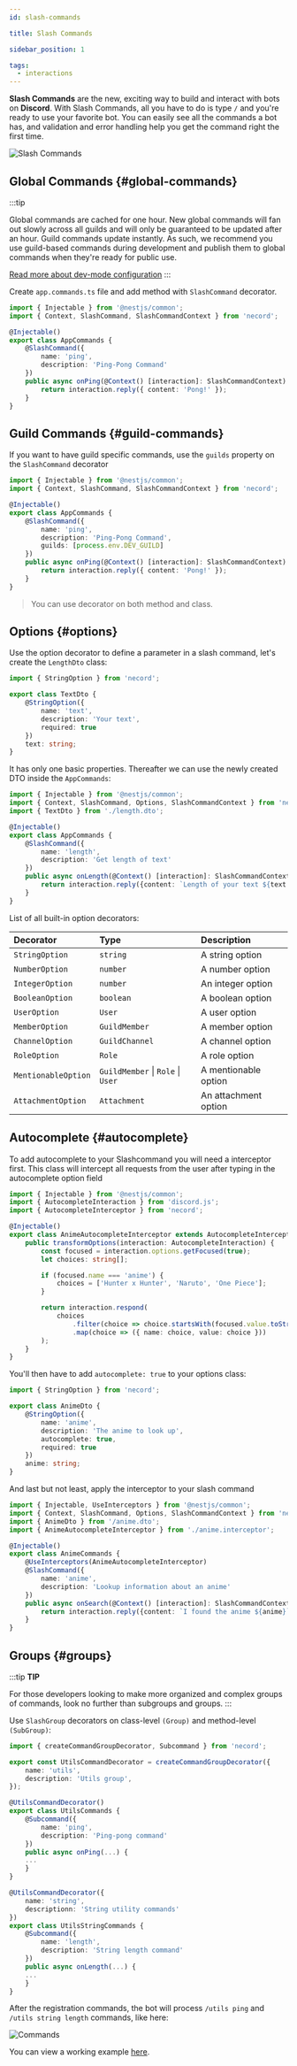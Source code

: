 ```yaml
---
id: slash-commands

title: Slash Commands

sidebar_position: 1

tags:
  - interactions
---
```


**Slash Commands** are the new, exciting way to build and interact with bots on **Discord**. With Slash Commands, all you have to do is
type `/` and you're ready to use your favorite bot. You can easily see all the commands a bot has, and validation and error handling help
you get the command right the first time.

![Slash Commands](/img/content/slash_command_menu.png 'Slash Commands')

## Global Commands {#global-commands}

:::tip

Global commands are cached for one hour. New global commands will fan out slowly across all guilds and will only be guaranteed to be updated
after an hour. Guild commands update instantly. As such, we recommend you use guild-based commands during development and publish them to
global commands when they're ready for public use.

[Read more about dev-mode configuration](/start#module-setup)
:::

Create `app.commands.ts` file and add method with `SlashCommand` decorator.

```typescript title="app.commands.ts"
import { Injectable } from '@nestjs/common';
import { Context, SlashCommand, SlashCommandContext } from 'necord';

@Injectable()
export class AppCommands {
    @SlashCommand({
        name: 'ping',
        description: 'Ping-Pong Command'
    })
    public async onPing(@Context() [interaction]: SlashCommandContext) {
        return interaction.reply({ content: 'Pong!' });
    }
}
```

## Guild Commands {#guild-commands}

If you want to have guild specific commands, use the `guilds` property on the `SlashCommand` decorator

```typescript title="app.commands.ts"
import { Injectable } from '@nestjs/common';
import { Context, SlashCommand, SlashCommandContext } from 'necord';

@Injectable()
export class AppCommands {
    @SlashCommand({
        name: 'ping',
        description: 'Ping-Pong Command',
        guilds: [process.env.DEV_GUILD]
    })
    public async onPing(@Context() [interaction]: SlashCommandContext) {
        return interaction.reply({ content: 'Pong!' });
    }
}
```

> You can use decorator on both method and class.

## Options {#options}

Use the option decorator to define a parameter in a slash command, let's create the `LengthDto` class:

```typescript title="length.dto.ts"
import { StringOption } from 'necord';

export class TextDto {
    @StringOption({
        name: 'text',
        description: 'Your text',
        required: true
    })
    text: string;
}
```

It has only one basic properties. Thereafter we can use the newly created DTO inside the `AppCommands`:

```typescript title="app.commands.ts"
import { Injectable } from '@nestjs/common';
import { Context, SlashCommand, Options, SlashCommandContext } from 'necord';
import { TextDto } from './length.dto';

@Injectable()
export class AppCommands {
    @SlashCommand({
        name: 'length',
        description: 'Get length of text'
    })
    public async onLength(@Context() [interaction]: SlashCommandContext, @Options() { text }: TextDto) {
        return interaction.reply({content: `Length of your text ${text.length}`});
    }
}
```


List of all built-in option decorators:

| Decorator           | Type                          | Description          |
| :------------------ | :---------------------------- | :------------------- |
| `StringOption`      | `string`                      | A string option      |
| `NumberOption`      | `number`                      | A number option      |
| `IntegerOption`     | `number`                      | An integer option    |
| `BooleanOption`     | `boolean`                     | A boolean option     |
| `UserOption`        | `User`                        | A user option        |
| `MemberOption`      | `GuildMember`                 | A member option      |
| `ChannelOption`     | `GuildChannel`                | A channel option     |
| `RoleOption`        | `Role`                        | A role option        |
| `MentionableOption` | `GuildMember` \| `Role` \| `User` | A mentionable option |
| `AttachmentOption`  | `Attachment`            | An attachment option |

## Autocomplete {#autocomplete}

To add autocomplete to your Slashcommand you will need a interceptor first. This class will intercept all requests from the user after typing in the autocomplete option field

```typescript title="anime.interceptor.ts"
import { Injectable } from '@nestjs/common';
import { AutocompleteInteraction } from 'discord.js';
import { AutocompleteInterceptor } from 'necord';

@Injectable()
export class AnimeAutocompleteInterceptor extends AutocompleteInterceptor {
    public transformOptions(interaction: AutocompleteInteraction) {
        const focused = interaction.options.getFocused(true);
        let choices: string[];

        if (focused.name === 'anime') {
            choices = ['Hunter x Hunter', 'Naruto', 'One Piece'];
        }

        return interaction.respond(
            choices
                .filter(choice => choice.startsWith(focused.value.toString()))
                .map(choice => ({ name: choice, value: choice }))
        );
    }
}
```

You'll then have to add `autocomplete: true` to your options class:

```typescript title="anime.dto.ts"
import { StringOption } from 'necord';

export class AnimeDto {
    @StringOption({
        name: 'anime',
        description: 'The anime to look up',
        autocomplete: true,
        required: true
    })
    anime: string;
}
```

And last but not least, apply the interceptor to your slash command

```typescript title="anime-commands.service.ts"
import { Injectable, UseInterceptors } from '@nestjs/common';
import { Context, SlashCommand, Options, SlashCommandContext } from 'necord';
import { AnimeDto } from '/anime.dto';
import { AnimeAutocompleteInterceptor } from './anime.interceptor';

@Injectable()
export class AnimeCommands {
    @UseInterceptors(AnimeAutocompleteInterceptor)
    @SlashCommand({
        name: 'anime',
        description: 'Lookup information about an anime'
    })
    public async onSearch(@Context() [interaction]: SlashCommandContext, @Options() { anime }: AnimeDto) {
        return interaction.reply({content: `I found the anime ${anime}`});
    }
}
```

## Groups {#groups}

:::tip **TIP**

For those developers looking to make more organized and complex groups of commands, look no further than subgroups and groups.
:::

Use `SlashGroup` decorators on class-level `(Group)` and method-level `(SubGroup)`:

```typescript title="utils-commands.service.ts"
import { createCommandGroupDecorator, Subcommand } from 'necord';

export const UtilsCommandDecorator = createCommandGroupDecorator({
    name: 'utils',
    description: 'Utils group',
});

@UtilsCommandDecorator()
export class UtilsCommands {
    @Subcommand({
        name: 'ping',
        description: 'Ping-pong command'
    })
    public async onPing(...) {
    ...
    }
}

@UtilsCommandDecorator({
    name: 'string',
    descriptionn: 'String utility commands'
})
export class UtilsStringCommands {
    @Subcommand({
        name: 'length',
        description: 'String length command'
    })
    public async onLength(...) {
    ...
    }
}


```

After the registration commands, the bot will process `/utils ping` and `/utils string length` commands, like here:

![Commands](/img/content/slash_command_example.png)

You can view a working example [here](https://github.com/necordjs/examples/tree/master/02-slash-commands).
